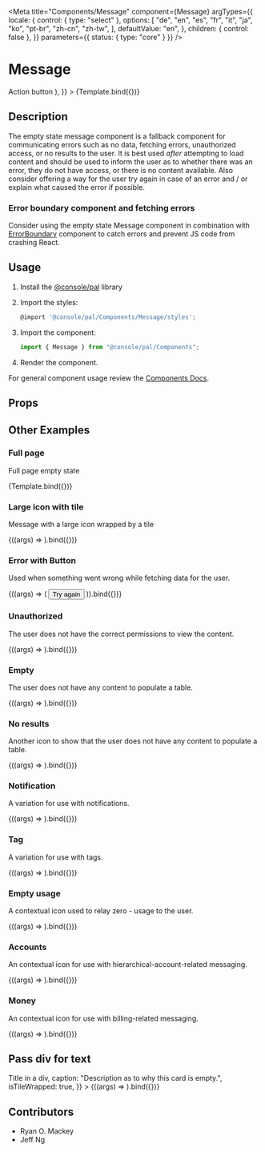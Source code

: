

<Meta
  title="Components/Message"
  component={Message}
  argTypes={{
    locale: {
      control: { type: "select" },
      options: [
        "de",
        "en",
        "es",
        "fr",
        "it",
        "ja",
        "ko",
        "pt-br",
        "zh-cn",
        "zh-tw",
      ],
      defaultValue: "en",
    },
    children: { control: false },
  }}
  parameters={{ status: { type: "core" } }}
/>

# Message


<Canvas>
  <Story
    name="Demo"
    args={{
      id: "example-generic",
      icon: "EMPTY",
      isTileWrapped: true,
      text: "Empty state title.",
      caption: "Description explaining what is supposed to be here",
      children: (
        <Button kind="primary" size="small">
          Action button
        </Button>
      ),
    }}
  >
    {Template.bind({})}
  </Story>
</Canvas>

## Description

The empty state message component is a fallback component for communicating errors such as no data, fetching errors, unauthorized access, or no results to the user.
It is best used _after_ attempting to load content and should be used to inform the user as to whether there was an error, they do not have access, or there is no content available.
Also consider offering a way for the user try again in case of an error and / or explain what caused the error if possible.

### Error boundary component and fetching errors

Consider using the empty state Message component in combination with [ErrorBoundary](https://pages.github.ibm.com/ibmcloud/pal/components/error-boundary/code) component to catch errors and prevent JS code from crashing React.

## Usage

1.  Install the [@console/pal](https://github.ibm.com/ibmcloud/pal#how-to-install-and-use) library
2.  Import the styles:

    ```js
    @import '@console/pal/Components/Message/styles';
    ```

3.  Import the component:

    ```js
    import { Message } from "@console/pal/Components";
    ```

4.  Render the component.

For general component usage review the [Components Docs](https://pages.github.ibm.com/ibmcloud/pal/development-guidelines/components/overview).

## Props

<ArgsTable of={Message} />

## Other Examples

### Full page

Full page empty state

<Canvas>
  <Story
    name="Full page empty state"
    args={{
      id: "example-fullpage",
      icon: "EMPTY",
      fullPage: true,
      isLarge: true,
      isTileWrapped: true,
      text: "Empty state title",
      caption: "Description text explaining why this card is empty.",
    }}
  >
    {Template.bind({})}
  </Story>
</Canvas>

### Large icon with tile

Message with a large icon wrapped by a tile

<Canvas>
  <Story
    name="Large icon with tile"
    args={{
      id: "example-error",
      icon: "ERROR",
      isTileWrapped: true,
      isLarge: true,
      text: "Something went wrong. Try reloading the page to see this information.",
      caption: "Error code from the backend",
    }}
  >
    {((args) => <Message {...args} />).bind({})}
  </Story>
</Canvas>

### Error with Button

Used when something went wrong while fetching data for the user.

<Canvas>
  <Story
    name="Error with button"
    args={{
      id: "example-error-button",
      icon: "ERROR",
      text: "Something went wrong. Try reloading the page to see this information.",
      caption: "Error code from the backend",
      isTileWrapped: true,
    }}
  >
    {((args) => (
      <Message {...args}>
        <Button kind="ghost" size="small">
          Try again
        </Button>
      </Message>
    )).bind({})}
  </Story>
</Canvas>

### Unauthorized

The user does not have the correct permissions to view the content.

<Canvas>
  <Story
    name="Unauthorized"
    args={{
      id: "example-unathorized",
      icon: "UNAUTHORIZED",
      text: "Looks like you don't have permission to view this.",
      caption: "Possibly the permission/role needed",
      isTileWrapped: true,
    }}
  >
    {((args) => <Message {...args} />).bind({})}
  </Story>
</Canvas>

### Empty

The user does not have any content to populate a table.

<Canvas>
  <Story
    name="Empty"
    args={{
      id: "example-empty",
      icon: "EMPTY",
      text: "Empty state title",
      caption: "Description as to why this card is empty.",
      isTileWrapped: true,
    }}
  >
    {((args) => <Message {...args} />).bind({})}
  </Story>
</Canvas>

### No results

Another icon to show that the user does not have any content to populate a table.

<Canvas>
  <Story
    name="No results"
    args={{
      id: "example-noresults",
      icon: "NORESULTS",
      text: "You don't have anything here.",
      caption: "Get started by doing such and such.",
      isTileWrapped: true,
    }}
  >
    {((args) => <Message {...args} />).bind({})}
  </Story>
</Canvas>

### Notification

A variation for use with notifications.

<Canvas>
  <Story
    name="Notification"
    args={{
      id: "example-notification",
      icon: "NOTIFICATION",
      text: "You don't have anything here.",
      caption: "Get started by doing such and such.",
      isTileWrapped: true,
    }}
  >
    {((args) => <Message {...args} />).bind({})}
  </Story>
</Canvas>

### Tag

A variation for use with tags.

<Canvas>
  <Story
    name="Tag"
    args={{
      id: "example-tag",
      icon: "TAG",
      text: "You don't have anything here.",
      caption: "Get started by doing such and such.",
      isTileWrapped: true,
    }}
  >
    {((args) => <Message {...args} />).bind({})}
  </Story>
</Canvas>

### Empty usage

A contextual icon used to relay zero - usage to the user.

<Canvas>
  <Story
    name="Empty usage"
    args={{
      id: "example-usage",
      icon: "USAGE",
      text: "You don't have anything here.",
      caption: "Get started by doing such and such.",
      isTileWrapped: true,
    }}
  >
    {((args) => <Message {...args} />).bind({})}
  </Story>
</Canvas>

### Accounts

An contextual icon for use with hierarchical-account-related messaging.

<Canvas>
  <Story
    name="Accounts"
    args={{
      id: "example-hierarchy",
      icon: "HIERARCHY",
      text: "You don't have anything here.",
      caption: "Get started by doing such and such.",
      isTileWrapped: true,
    }}
  >
    {((args) => <Message {...args} />).bind({})}
  </Story>
</Canvas>

### Money

An contextual icon for use with billing-related messaging.

<Canvas>
  <Story
    name="Money"
    args={{
      id: "example-money",
      icon: "MONEY",
      text: "You don't have anything here.",
      caption: "Get started by doing such and such.",
      isTileWrapped: true,
    }}
  >
    {((args) => <Message {...args} />).bind({})}
  </Story>
</Canvas>

## Pass div for text

<Canvas>
  <Story
    name="Pass div for text"
    args={{
      id: "example-div",
      icon: "EMPTY",
      text: <div>Title in a div</div>,
      caption: "Description as to why this card is empty.",
      isTileWrapped: true,
    }}
  >
    {((args) => <Message {...args} />).bind({})}
  </Story>
</Canvas>

## Contributors

- Ryan O. Mackey
- Jeff Ng
